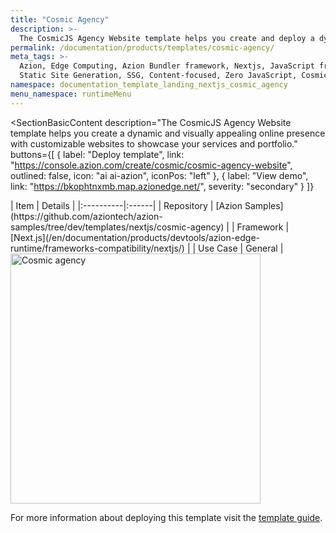 ```yaml
---
title: "Cosmic Agency"
description: >-
  The CosmicJS Agency Website template helps you create and deploy a dynamic and visually appealing online presence with customizable websites to showcase your services and portfolio.
permalink: /documentation/products/templates/cosmic-agency/
meta_tags: >-
  Azion, Edge Computing, Azion Bundler framework, Nextjs, JavaScript frameworks,
  Static Site Generation, SSG, Content-focused, Zero JavaScript, Cosmic
namespace: documentation_template_landing_nextjs_cosmic_agency
menu_namespace: runtimeMenu
---
```



<SectionBasicContent
  description="The CosmicJS Agency Website template helps you create a dynamic and visually appealing online presence with customizable websites to showcase your services and portfolio."
  buttons={[
    { label: "Deploy template", link: "https://console.azion.com/create/cosmic/cosmic-agency-website", outlined: false, icon: "ai ai-azion", iconPos: "left" },
    { label: "View demo", link: "https://bkophtnxmb.map.azionedge.net/", severity: "secondary" }
  ]}
>
  <Fragment slot="content">
    <div style="flex: 1; min-width: 300px;">
      | Item | Details |
      |:----------|:------|
      | Repository | [Azion Samples](https://github.com/aziontech/azion-samples/tree/dev/templates/nextjs/cosmic-agency) |
      | Framework | [Next.js](/en/documentation/products/devtools/azion-edge-runtime/frameworks-compatibility/nextjs/) |
      | Use Case | General |
    </div>
    <div style="display: flex; justify-content: center; align-items: center; flex: 1;">
      <img src="/assets/docs/images/uploads/template-showcase/nextjs/cosmic-agency.png" width="400" alt="Cosmic agency" style="min-width: 100%; max-width: 100%; height: auto;" />
    </div>
  </Fragment>
</SectionBasicContent>

For more information about deploying this template visit the [template guide](/en/documentation/products/guides/cosmic-agency-website/).